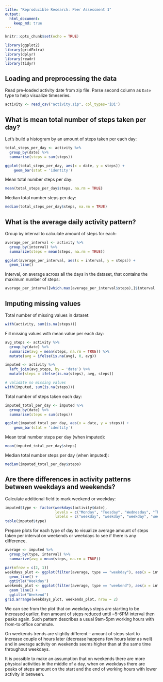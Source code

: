```yaml
---
title: "Reproducible Research: Peer Assessment 1"
output: 
  html_document:
    keep_md: true
---
```


```r
knitr::opts_chunk$set(echo = TRUE)

library(ggplot2)
library(gridExtra)
library(dplyr)
library(readr)
library(tidyr)
```

## Loading and preprocessing the data
Read pre-loaded activity date from zip file. Parse second column as `Date` type
to help visualize timeseries.
```r
activity <- read_csv("activity.zip", col_types='iDi')
```

## What is mean total number of steps taken per day?
Let's build a histogram by an amount of steps taken per each day:
```r
total_steps_per_day <- activity %>%
  group_by(date) %>%
  summarise(steps = sum(steps))

ggplot(total_steps_per_day, aes(x = date, y = steps)) +
    geom_bar(stat = 'identity')
```

Mean total number steps per day:
```r
mean(total_steps_per_day$steps, na.rm = TRUE)
```

Median total number steps per day:
```r
median(total_steps_per_day$steps, na.rm = TRUE)
```

## What is the average daily activity pattern?
Group by interval to calculate amount of steps for each:
```r
average_per_interval <- activity %>%
  group_by(interval) %>%
  summarize(steps = mean(steps, na.rm = TRUE))

ggplot(average_per_interval, aes(x = interval, y = steps)) + 
  geom_line()
```

Interval, on average across all the days in the dataset, that contains the maximum number of steps:
```r
average_per_interval[which.max(average_per_interval$steps),]$interval
```

## Imputing missing values
Total number of missing values in dataset:
```r
with(activity, sum(is.na(steps)))
```

Fill missing values with mean value per each day:
```r
avg_steps <- activity %>%
  group_by(date) %>%
  summarize(avg = mean(steps, na.rm = TRUE)) %>%
  mutate(avg = ifelse(is.na(avg), 0, avg))

imputed <- activity %>%
  left_join(avg_steps, by = 'date') %>%
  mutate(steps = ifelse(is.na(steps), avg, steps))

# validate no missing values
with(imputed, sum(is.na(steps)))
```

Total number of steps taken each day:
```r
imputed_total_per_day <- imputed %>%
  group_by(date) %>%
  summarise(steps = sum(steps))

ggplot(imputed_total_per_day, aes(x = date, y = steps)) +
    geom_bar(stat = 'identity')
```

Mean total number steps per day (when imputed):
```r
mean(imputed_total_per_day$steps)
```

Median total number steps per day (when imputed):
```r
median(imputed_total_per_day$steps)
```

## Are there differences in activity patterns between weekdays and weekends?

Calculate additional field to mark weekend or weekday:
```r
imputed$type <- factor(weekdays(activity$date),
                       levels = c("Monday", "Tuesday", "Wednesday", "Thursday", "Friday", "Saturday", "Sunday"),
                       labels = c("weekday", "weekday", "weekday", "weekday", "weekday", "weekend", "weekend"))
table(imputed$type)
```

Prepare plots for each type of day to visualize average amount of steps taken 
per interval on weekends or weekdays to see if there is any difference.
```r
average <- imputed %>%
  group_by(type, interval) %>%
  summarize(avg = mean(steps, na.rm = TRUE))

par(mfrow = c(2, 1))
weekdays_plot <- ggplot(filter(average, type == "weekday"), aes(x = interval, y = avg)) + 
  geom_line() +
  ggtitle("Weekday")
weekends_plot <- ggplot(filter(average, type == "weekend"), aes(x = interval, y = avg)) + 
  geom_line() +
  ggtitle("Weekend")
grid.arrange(weekdays_plot, weekends_plot, nrow = 2)
```

We can see from the plot that on weekdays steps are starting to be increased 
earlier, then amount of steps reduced until ~5-6PM interval then peaks again. 
Such pattern describes a usual 9am-5pm working hours with from-to office commute.

On weekends trends are slightly different -- amount of steps start to increase
couple of hours later (decrease happens few hours later as well) and in average
activity on weekends seems higher than at the same time throughout weekdays. 

It is possible to make an assumption that on weekends there are more physical 
activities in the middle of a day, when on weekdays there are peaks of steps
amount on the start and the end of working hours with lower activity in between.